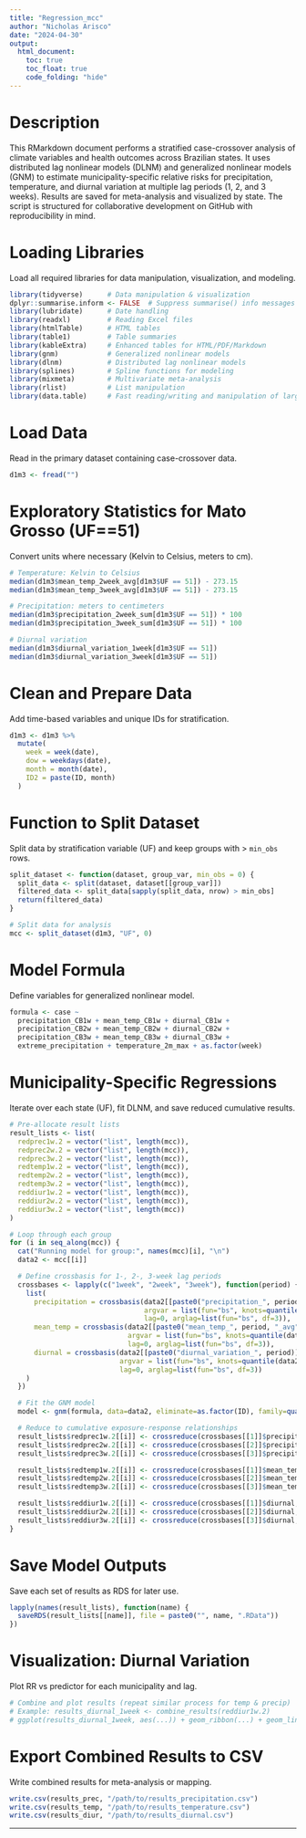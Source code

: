 ---
title: "Regression_mcc"
author: "Nicholas Arisco"
date: "2024-04-30"
output:
  html_document:
    toc: true
    toc_float: true
    code_folding: "hide"
---
# Description
This RMarkdown document performs a stratified case-crossover analysis of climate variables and health outcomes across Brazilian states. It uses distributed lag nonlinear models (DLNM) and generalized nonlinear models (GNM) to estimate municipality-specific relative risks for precipitation, temperature, and diurnal variation at multiple lag periods (1, 2, and 3 weeks). Results are saved for meta-analysis and visualized by state. The script is structured for collaborative development on GitHub with reproducibility in mind.


# Loading Libraries
Load all required libraries for data manipulation, visualization, and modeling.
```{r load_libraries, echo=TRUE, message=FALSE, warning=FALSE}
library(tidyverse)      # Data manipulation & visualization
dplyr::summarise.inform <- FALSE  # Suppress summarise() info messages
library(lubridate)      # Date handling
library(readxl)         # Reading Excel files
library(htmlTable)      # HTML tables
library(table1)         # Table summaries
library(kableExtra)     # Enhanced tables for HTML/PDF/Markdown
library(gnm)            # Generalized nonlinear models
library(dlnm)           # Distributed lag nonlinear models
library(splines)        # Spline functions for modeling
library(mixmeta)        # Multivariate meta-analysis
library(rlist)          # List manipulation
library(data.table)     # Fast reading/writing and manipulation of large datasets
```

# Load Data
Read in the primary dataset containing case-crossover data.
```{r load_data}
d1m3 <- fread("")
```

# Exploratory Statistics for Mato Grosso (UF==51)
Convert units where necessary (Kelvin to Celsius, meters to cm).
```{r exploratory_stats}
# Temperature: Kelvin to Celsius
median(d1m3$mean_temp_2week_avg[d1m3$UF == 51]) - 273.15
median(d1m3$mean_temp_3week_avg[d1m3$UF == 51]) - 273.15

# Precipitation: meters to centimeters
median(d1m3$precipitation_2week_sum[d1m3$UF == 51]) * 100
median(d1m3$precipitation_3week_sum[d1m3$UF == 51]) * 100

# Diurnal variation
median(d1m3$diurnal_variation_1week[d1m3$UF == 51])
median(d1m3$diurnal_variation_3week[d1m3$UF == 51])
```

# Clean and Prepare Data
Add time-based variables and unique IDs for stratification.
```{r clean_data}
d1m3 <- d1m3 %>%
  mutate(
    week = week(date),
    dow = weekdays(date),
    month = month(date),
    ID2 = paste(ID, month)
  )
```

# Function to Split Dataset
Split data by stratification variable (UF) and keep groups with > `min_obs` rows.
```{r split_function}
split_dataset <- function(dataset, group_var, min_obs = 0) {
  split_data <- split(dataset, dataset[[group_var]])
  filtered_data <- split_data[sapply(split_data, nrow) > min_obs]
  return(filtered_data)
}

# Split data for analysis
mcc <- split_dataset(d1m3, "UF", 0)
```

# Model Formula
Define variables for generalized nonlinear model.
```{r model_formula}
formula <- case ~
  precipitation_CB1w + mean_temp_CB1w + diurnal_CB1w +
  precipitation_CB2w + mean_temp_CB2w + diurnal_CB2w +
  precipitation_CB3w + mean_temp_CB3w + diurnal_CB3w +
  extreme_precipitation + temperature_2m_max + as.factor(week)
```

# Municipality-Specific Regressions
Iterate over each state (UF), fit DLNM, and save reduced cumulative results.
```{r run_models, eval=FALSE}
# Pre-allocate result lists
result_lists <- list(
  redprec1w.2 = vector("list", length(mcc)),
  redprec2w.2 = vector("list", length(mcc)),
  redprec3w.2 = vector("list", length(mcc)),
  redtemp1w.2 = vector("list", length(mcc)),
  redtemp2w.2 = vector("list", length(mcc)),
  redtemp3w.2 = vector("list", length(mcc)),
  reddiur1w.2 = vector("list", length(mcc)),
  reddiur2w.2 = vector("list", length(mcc)),
  reddiur3w.2 = vector("list", length(mcc))
)

# Loop through each group
for (i in seq_along(mcc)) {
  cat("Running model for group:", names(mcc)[i], "\n")
  data2 <- mcc[[i]]

  # Define crossbasis for 1-, 2-, 3-week lag periods
  crossbases <- lapply(c("1week", "2week", "3week"), function(period) {
    list(
      precipitation = crossbasis(data2[[paste0("precipitation_", period, "_sum")]],
                                 argvar = list(fun="bs", knots=quantile(data2[[paste0("precipitation_", period, "_sum")]], c(0.1, 0.75, 0.9))),
                                 lag=0, arglag=list(fun="bs", df=3)),
      mean_temp = crossbasis(data2[[paste0("mean_temp_", period, "_avg")]],
                             argvar = list(fun="bs", knots=quantile(data2[[paste0("mean_temp_", period, "_avg")]], c(0.1, 0.75, 0.9))),
                             lag=0, arglag=list(fun="bs", df=3)),
      diurnal = crossbasis(data2[[paste0("diurnal_variation_", period)]],
                           argvar = list(fun="bs", knots=quantile(data2[[paste0("diurnal_variation_", period)]], c(0.1, 0.75, 0.9))),
                           lag=0, arglag=list(fun="bs", df=3))
    )
  })

  # Fit the GNM model
  model <- gnm(formula, data=data2, eliminate=as.factor(ID), family=quasipoisson())

  # Reduce to cumulative exposure-response relationships
  result_lists$redprec1w.2[[i]] <- crossreduce(crossbases[[1]]$precipitation, model)
  result_lists$redprec2w.2[[i]] <- crossreduce(crossbases[[2]]$precipitation, model)
  result_lists$redprec3w.2[[i]] <- crossreduce(crossbases[[3]]$precipitation, model)

  result_lists$redtemp1w.2[[i]] <- crossreduce(crossbases[[1]]$mean_temp, model)
  result_lists$redtemp2w.2[[i]] <- crossreduce(crossbases[[2]]$mean_temp, model)
  result_lists$redtemp3w.2[[i]] <- crossreduce(crossbases[[3]]$mean_temp, model)

  result_lists$reddiur1w.2[[i]] <- crossreduce(crossbases[[1]]$diurnal, model)
  result_lists$reddiur2w.2[[i]] <- crossreduce(crossbases[[2]]$diurnal, model)
  result_lists$reddiur3w.2[[i]] <- crossreduce(crossbases[[3]]$diurnal, model)
}
```

# Save Model Outputs
Save each set of results as RDS for later use.
```{r save_results, eval=FALSE}
lapply(names(result_lists), function(name) {
  saveRDS(result_lists[[name]], file = paste0("", name, ".RData"))
})
```

# Visualization: Diurnal Variation
Plot RR vs predictor for each municipality and lag.
```{r plot_diurnal}
# Combine and plot results (repeat similar process for temp & precip)
# Example: results_diurnal_1week <- combine_results(reddiur1w.2)
# ggplot(results_diurnal_1week, aes(...)) + geom_ribbon(...) + geom_line(...)
```

# Export Combined Results to CSV
Write combined results for meta-analysis or mapping.
```{r export_results, eval=FALSE}
write.csv(results_prec, "/path/to/results_precipitation.csv")
write.csv(results_temp, "/path/to/results_temperature.csv")
write.csv(results_diur, "/path/to/results_diurnal.csv")
```

---
